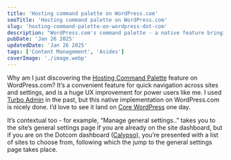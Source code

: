 ```yaml
---
title: 'Hosting command palette on WordPress.com'
seoTitle: 'Hosting command palette on WordPress.com'
slug: 'hosting-command-palette-on-wordpress-dot-com'
description: "WordPress.com's command palette - a native feature bringing powerful keyboard shortcuts and quick navigation to streamline site management."
pubDate: 'Jan 26 2025'
updatedDate: 'Jan 26 2025'
tags: ['Content Management', 'Asides']
coverImage: './image.webp'
---
```



Why am I just discovering the [Hosting Command Palette](https://wordpress.com/support/navigate-wordpress-com-with-your-keyboard/) feature on WordPress.com? It’s a convenient feature for quick navigation across sites and settings, and is a huge UX improvement for power users like me. I used [Turbo Admin](https://turbo-admin.com/) in the past, but this native implementation on WordPress.com is nicely done. I’d love to see it land on [Core WordPress](https://wordpress.org/) one day.

<R2Image
	imageKey='assets/hosting-command-palette-on-wordpress-dot-com-1871638e-cd98-8027-93aa-dda3199b9563.png'
	alt='Hosting Command Palette feature on WordPress.com for quick navigation'
/>

It’s contextual too - for example, “Manage general settings..” takes you to the site’s general settings page if you are already on the site dashboard, but if you are on the Dotcom dashboard ([Calypso](https://github.com/Automattic/wp-calypso)), you’re presented with a list of sites to choose from, following which the jump to the general settings page takes place.
